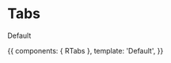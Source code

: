 

<Meta title="Tabs" component={RTabs} />

# Tabs

<ArgsTable of={RTabs} />

Default

<Canvas>
  <Story name="Index">
    {{
      components: { RTabs },
      template: '<r-app><r-tabs>Default</r-tabs></r-app>',
    }}
  </Story>
</Canvas>
